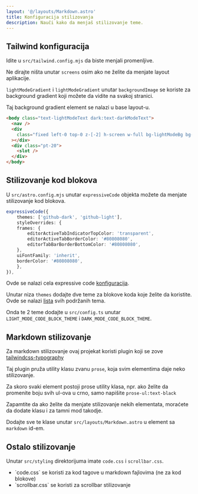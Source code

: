 ```yaml
---
layout: '@/layouts/Markdown.astro'
title: Konfiguracija stilizovanja
description: Nauči kako da menjaš stilizovanje teme.
---
```


## Tailwind konfiguracija

Idite u `src/tailwind.config.mjs` da biste menjali promenljive.

Ne dirajte ništa unutar `screens` osim ako ne želite da menjate layout aplikacije.

`lightModeGradient` i `lightModeGradient` unutar
`backgroundImage` se koriste za background gradient koji možete da vidite na svakoj stranici.

Taj background gradient element se nalazi u base layout-u.

```html mark={3-5} title="src/layouts/Base.astro"
<body class="text-lightModeText dark:text-darkModeText">
  <nav />
  <div
    class="fixed left-0 top-0 z-[-2] h-screen w-full bg-lightModeBg bg-lightModeGradient transition-colors duration-[inherit] dark:bg-darkModeBg dark:bg-darkModeGradient"
  ></div>
  <div class="pt-20">
    <slot />
  </div>
</body>
```

## Stilizovanje kod blokova

U `src/astro.config.mjs` unutar `expressiveCode` objekta možete da menjate stilizovanje kod blokova.

```ts title="src/astro.config.mjs"
expressiveCode({
    themes: ['github-dark', 'github-light'],
    styleOverrides: {
    frames: {
        editorActiveTabIndicatorTopColor: 'transparent',
        editorActiveTabBorderColor: '#80808080',
        editorTabBarBorderBottomColor: '#80808080',
    },
    uiFontFamily: 'inherit',
    borderColor: '#80808080',
    },
}),

```

Ovde se nalazi cela expressive code [konfiguracija](https://expressive-code.com/reference/configuration/).

Unutar niza `themes` dodajte dve teme za blokove koda koje želite da koristite. Ovde se nalazi [lista](https://expressive-code.com/guides/themes/#available-themes) svih podržanih tema.

Onda te 2 teme dodajte u `src/config.ts` unutar `LIGHT_MODE_CODE_BLOCK_THEME` i `DARK_MODE_CODE_BLOCK_THEME`.

## Markdown stilizovanje

Za markdown stilizovanje ovaj projekat koristi plugin koji se zove [tailwindcss-typography](https://github.com/tailwindlabs/tailwindcss-typography)

Taj plugin pruža utility klasu zvanu `prose`, koja svim elementima daje neko stilizovanje.

Za skoro svaki element postoji prose utility klasa, npr. ako želite da promenite boju svih ul-ova u crno, samo napišite `prose-ul:text-black`

Zapamtite da ako želite da menjate stilizovanje nekih elementata, moraćete da dodate klasu i za tamni mod takodje.

Dodajte sve te klase unutar `src/layouts/Markdown.astro` u element sa `markdown` id-em.

## Ostalo stilizovanje

Unutar `src/styling` direktorijuma imate `code.css` i `scrollbar.css`.

<ul>
  <li>
    `code.css` se koristi za kod tagove u markdown fajlovima (ne za kod blokove)
  </li>
  <li>`scrollbar.css` se koristi za scrollbar stilizovanje</li>
</ul>
